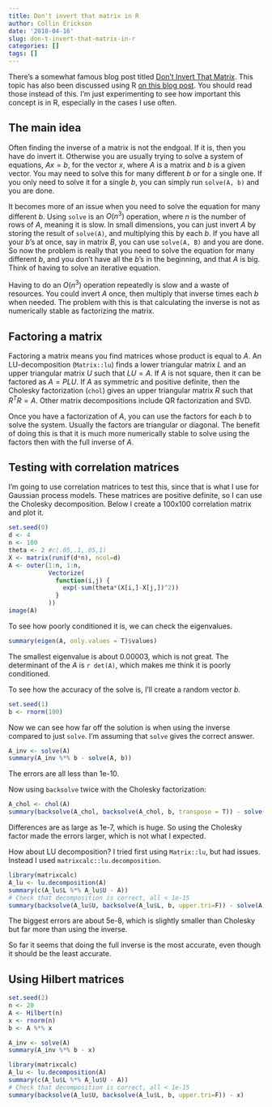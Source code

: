 ```yaml
---
title: Don't invert that matrix in R
author: Collin Erickson
date: '2018-04-16'
slug: don-t-invert-that-matrix-in-r
categories: []
tags: []
---
```


There's a somewhat famous blog post titled
[Don't Invert That Matrix](https://www.johndcook.com/blog/2010/01/19/dont-invert-that-matrix/).
This topic has also been discussed using R
[on this blog post](http://civilstat.com/2015/07/dont-invert-that-matrix-why-and-how/).
You should read those instead of this.
I'm just experimenting to see how important this concept is in R,
especially in the cases I use often.

## The main idea

Often finding the inverse of a matrix is not the endgoal.
If it is, then you have do invert it.
Otherwise you are usually trying to solve a system of equations, $Ax=b$,
for the vector $x$, where $A$ is a matrix and $b$ is a given vector.
You may need to solve this for many different $b$ or for a single one.
If you only need to solve it for a single $b$, you can simply run
`solve(A, b)` and you are done.

It becomes more of an issue when you need to solve the equation for many different $b$.
Using `solve` is an $O(n^3)$ operation, where $n$ is the number of rows of $A$,
meaning it is slow.
In small dimensions, you can just invert $A$ by storing the result of `solve(A)`,
and multiplying this by each $b$.
If you have all your $b$'s at once, say in matrix $B$, you can use
`solve(A, B)` and you are done.
So now the problem is really that you need to solve the equation for many different $b$,
and you don't have all the $b$'s in the beginning,
and that $A$ is big.
Think of having to solve an iterative equation.

Having to do an $O(n^3)$ operation repeatedly is slow and a waste of resources.
You could invert $A$ once, then multiply that inverse times each $b$ when needed.
The problem with this is that calculating the inverse is not as numerically stable
as factorizing the matrix.

## Factoring a matrix

Factoring a matrix means you find matrices whose product is equal to $A$.
An LU-decomposition (`Matrix::lu`) finds a lower triangular matrix $L$
and an upper triangular matrix $U$ such that $LU=A$.
If $A$ is not square, then it can be factored as $A=PLU$.
If $A$ as symmetric and positive definite, then the
Cholesky factorization (`chol`) gives an upper triangular matrix $R$
such that $R^T R = A$.
Other matrix decompositions include QR factorization and SVD.

Once you have a factorization of $A$, you can use the factors
for each $b$ to solve the system.
Usually the factors are triangular or diagonal.
The benefit of doing this is that it is much more numerically stable
to solve using the factors then with the full inverse of $A$.

## Testing with correlation matrices

I'm going to use correlation matrices to test this,
since that is what I use for Gaussian process models.
These matrices are positive definite,
so I can use the Cholesky decomposition.
Below I create a 100x100 correlation matrix and plot it.

```r
set.seed(0)
d <- 4
n <- 100
theta <- 2 #c(.05,.1,.05,1)
X <- matrix(runif(d*n), ncol=d)
A <- outer(1:n, 1:n,
           Vectorize(
             function(i,j) {
               exp(-sum(theta*(X[i,]-X[j,])^2))
             }
           ))
image(A)
```

To see how poorly conditioned it is, we can check the eigenvalues.

```r
summary(eigen(A, only.values = T)$values)
```
The smallest eigenvalue is about 0.00003, which is not great.
The determinant of the $A$ is `r det(A)`, which makes me think
it is poorly conditioned.

To see how the accuracy of the solve is,
I'll create a random vector $b$.


```r
set.seed(1)
b <- rnorm(100)
```

Now we can see how far off the solution is when using the inverse
compared to just `solve`.
I'm assuming that `solve` gives the correct answer.

```r
A_inv <- solve(A)
summary(A_inv %*% b - solve(A, b))
```
The errors are all less than 1e-10.

Now using `backsolve` twice with the Cholesky factorization:
```r
A_chol <- chol(A)
summary(backsolve(A_chol, backsolve(A_chol, b, transpose = T)) - solve(A, b))
```
Differences are as large as 1e-7, which is huge.
So using the Cholesky factor made the errors larger,
which is not what I expected.

How about LU decomposition?
I tried first using `Matrix::lu`, but had issues.
Instead I used `matrixcalc::lu.decomposition`.

```r
library(matrixcalc)
A_lu <- lu.decomposition(A)
summary(c(A_lu$L %*% A_lu$U - A))
# Check that decomposition is correct, all < 1e-15
summary(backsolve(A_lu$U, backsolve(A_lu$L, b, upper.tri=F)) - solve(A, b))
```
The biggest errors are about 5e-8, which is slightly smaller than
Cholesky but far more than using the inverse.


So far it seems that doing the full inverse is the most accurate,
even though it should be the least accurate.

## Using Hilbert matrices

```r
set.seed(2)
n <- 20
A <- Hilbert(n)
x <- rnorm(n)
b <- A %*% x
```

```r

A_inv <- solve(A)
summary(A_inv %*% b - x)
```

```r
library(matrixcalc)
A_lu <- lu.decomposition(A)
summary(c(A_lu$L %*% A_lu$U - A))
# Check that decomposition is correct, all < 1e-15
summary(backsolve(A_lu$U, backsolve(A_lu$L, b, upper.tri=F)) - x)
```


